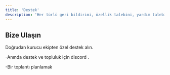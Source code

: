 ```yaml
---
title: 'Destek'
description: 'Her türlü geri bildirimi, özellik talebini, yardım talebini memnuniyetle karşılıyoruz.❤️'
---
```


## Bize Ulaşın

Doğrudan kurucu ekipten özel destek alın.

-Anında destek ve topluluk için discord .

-Bir toplantı planlamak
